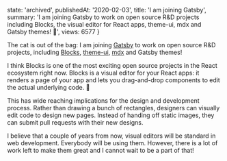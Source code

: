 
  state: 'archived',
  publishedAt: '2020-02-03',
  title: 'I am joining Gatsby',
  summary:
    'I am joining Gatsby to work on open source R&D projects including Blocks, the visual editor for React apps, theme-ui, mdx and Gatsby themes! 🎉',
  views: 6577
}


<BlogPost meta={meta}>

The cat is out of the bag: I am joining [Gatsby](https://gatsbyjs.com) to work on open source R&D projects, including [Blocks](https://blocks-ui.com), [theme-ui](https://theme-ui.com), [mdx](https://mdxjs.com) and Gatsby themes!

I think Blocks is one of the most exciting open source projects in the React ecosystem right now. Blocks is a visual editor for your React apps: it renders a page of your app and lets you drag-and-drop components to edit the actual underlying code. 🤯

<Tweet id="1199384410199449600" />

This has wide reaching implications for the design and development process. Rather than drawing a bunch of rectangles, designers can visually edit code to design new pages. Instead of handing off static images, they can submit pull requests with their new designs.

I believe that a couple of years from now, visual editors will be standard in web development. Everybody will be using them. However, there is a lot of work left to make them great and I cannot wait to be a part of that!

</BlogPost>
